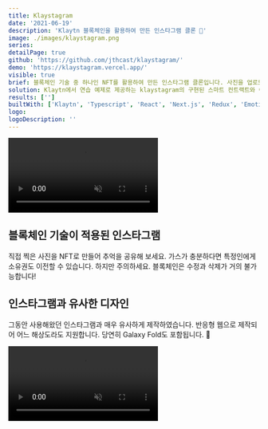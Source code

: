 ```yaml
---
title: Klaystagram
date: '2021-06-19'
description: 'Klaytn 블록체인을 활용하여 만든 인스타그램 클론 📸'
image: ./images/klaystagram.png
series:
detailPage: true
github: 'https://github.com/jthcast/klaystagram/'
demo: 'https://klaystagram.vercel.app/'
visible: true
brief: 블록체인 기술 중 하나인 NFT를 활용하여 만든 인스타그램 클론입니다. 사진을 업로드하는 행위로 NFT를 발행하며 이를 다른 사용자와 교환할 수 있습니다. 반응형 웹으로 제작해 어느 기기에서든 완벽히 동작합니다.
solution: Klaytn에서 연습 예제로 제공하는 klaystagram의 구현된 스마트 컨트랙트와 이를 연결하는 프론트엔드를 개발하였습니다. 해당 예제는 꽤 오래전에 작성되어 최신 자바스크립트 환경을 반영하지 못하고 있어 이 부분을 보강하였습니다. 또한 수정된 SDK의 스펙에 맞추어 몇 가지 버그를 수정하였으며 디자인도 좀 더 인스타그램스럽게 적용하였습니다.
results: ['']
builtWith: ['Klaytn', 'Typescript', 'React', 'Next.js', 'Redux', 'Emotion']
logo:
logoDescription: ''
---
```


<section className="jth-section jth-section-twoColGrid-center">
  <video
    preload="auto"
    muted
    loop
    playsInline
    autoPlay
    src="./videos/block-chain.mp4"
  ></video>
  <div className="jth-section-rowGrid">
    <h2>블록체인 기술이 적용된 인스타그램</h2>
    <p>
      직접 찍은 사진을 NFT로 만들어 추억을 공유해 보세요. 가스가 충분하다면
      특정인에게 소유권도 이전할 수 있습니다. 하지만 주의하세요. 블록체인은
      수정과 삭제가 거의 불가능합니다!
    </p>
  </div>
</section>

<section className="jth-section jth-section-twoColGrid-center">
  <div className="jth-section-rowGrid jth-section-mobileOrder-2">
    <h2>인스타그램과 유사한 디자인</h2>
    <p>
      그동안 사용해왔던 인스타그램과 매우 유사하게 제작하였습니다. 반응형 웹으로
      제작되어 어느 해상도라도 지원합니다. 당연히 Galaxy Fold도 포함됩니다. 📱
    </p>
  </div>
  <video
    preload="auto"
    muted
    loop
    playsInline
    autoPlay
    src="./videos/responsive-web.mp4"
    className="jth-portfolio-widthImage"
  ></video>
</section>
